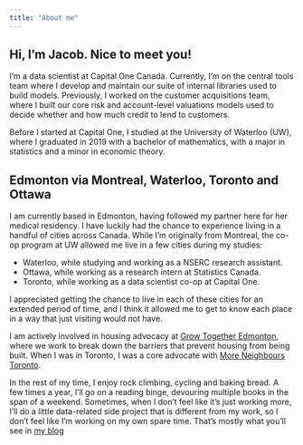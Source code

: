 ```yaml
---
title: "About me"
---
```


## Hi, I'm Jacob. Nice to meet you!

I'm a data scientist at Capital One Canada.
Currently, I'm on the central tools team where I develop and maintain our suite of internal libraries used to build models.
Previously, I worked on the customer acquisitions team, where I built our core risk and account-level valuations models used to decide whether and how much credit to lend to customers.

Before I started at Capital One, I studied at the University of Waterloo (UW), where I graduated in 2019 with a bachelor of mathematics, with a major in statistics and a minor in economic theory.

## Edmonton via Montreal, Waterloo, Toronto and Ottawa

I am currently based in Edmonton, having followed my partner here for her medical residency.
I have luckily had the chance to experience living in a handful of cities across Canada.
While I'm originally from Montreal, the co-op program at UW allowed me live in a few cities during my studies:

- Waterloo, while studying and working as a NSERC research assistant.
- Ottawa, while working as a research intern at Statistics Canada.
- Toronto, while working as a data scientist co-op at Capital One.

I appreciated getting the chance to live in each of these cities for an extended period of time, and I think it allowed me to get to know each place in a way that just visiting would not have.

I am actively involved in housing advocacy at [Grow Together Edmonton](https://www.gtyeg.ca/), where we work to break down the barriers that prevent housing from being built.
When I was in Toronto, I was a core advocate with [More Neighbours Toronto](https://www.moreneighbours.ca).

In the rest of my time, I enjoy rock climbing, cycling and baking bread.
A few times a year, I'll go on a reading binge, devouring multiple books in the span of a weekend.
Sometimes, when I don't feel like it's just working more, I'll do a little data-related side project that is different from my work, so I don't feel like I'm working on my own spare time.
That's mostly what you'll see in [my blog](/blog.qmd)
